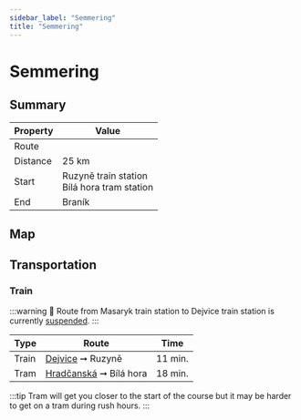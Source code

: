 ```yaml
---
sidebar_label: "Semmering"
title: "Semmering"
---
```


# Semmering

## Summary

| Property | Value |
| --- | --- |
| Route | <TrailRouteLink id="semmering"></TrailRouteLink> |
| Distance | 25 km |
| Start | Ruzyně train station <br /> Bílá hora tram station |
| End | Braník |

## Map

<GarminEmbeddedCourse id="211858322"></GarminEmbeddedCourse>

## Transportation

### Train

:::warning
🚧 Route from Masaryk train station to Dejvice train station is currently [suspended](https://www.cd.cz/jizdni-rad/omezeni-provozu/vyluka/14179/).
:::

| Type | Route | Time |
| --- | --- | --- |
| Train | [Dejvice](https://www.seznam.cz/jizdnirady/pubt%3A15212556%3A9gyTwxX.mu-%3Epubt%3A15212575%3A9gkHyxXw0p?o=528&t=0 "See timetable" ) ➞ Ruzyně | 11 min. |
| Tram | [Hradčanská](https://www.seznam.cz/jizdnirady/pubt%3A15693725%3A9gzNPxX.uq-%3Epubt%3A15307560%3A9gmYIxXt.U?o=544&t=0 "See timetable" ) ➞ Bílá hora | 18 min. |

:::tip
Tram will get you closer to the start of the course but it may be harder to get on a tram during rush hours.
:::
